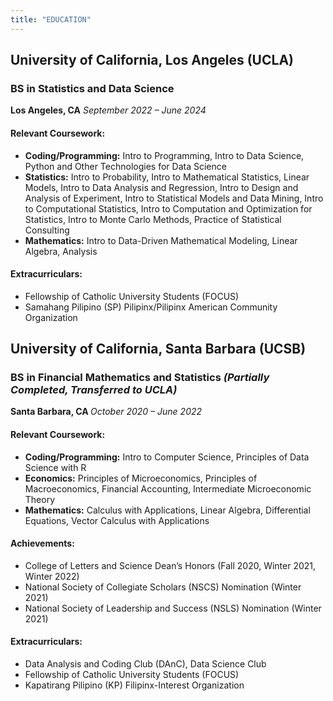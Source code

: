 ```yaml
---
title: "EDUCATION"
---
```


## University of California, Los Angeles (UCLA)
### BS in Statistics and Data Science
**Los Angeles, CA**
*September 2022 – June 2024*

#### Relevant Coursework:
- **Coding/Programming:** Intro to Programming, Intro to Data Science, Python and Other Technologies for Data Science
- **Statistics:** Intro to Probability, Intro to Mathematical Statistics, Linear Models, Intro to Data Analysis and Regression, Intro to Design and
Analysis of Experiment, Intro to Statistical Models and Data Mining, Intro to Computational Statistics, Intro to Computation and Optimization for Statistics, Intro to Monte Carlo Methods, Practice of Statistical Consulting
- **Mathematics:** Intro to Data-Driven Mathematical Modeling, Linear Algebra, Analysis

#### Extracurriculars:
- Fellowship of Catholic University Students (FOCUS)
- Samahang Pilipino (SP) Pilipinx/Pilipinx American Community Organization

## University of California, Santa Barbara (UCSB)
### BS in Financial Mathematics and Statistics *(Partially Completed, Transferred to UCLA)*
**Santa Barbara, CA **
*October 2020 – June 2022*

#### Relevant Coursework:
- **Coding/Programming:** Intro to Computer Science, Principles of Data Science with R
- **Economics:** Principles of Microeconomics, Principles of Macroeconomics, Financial Accounting, Intermediate Microeconomic Theory
- **Mathematics:** Calculus with Applications, Linear Algebra, Differential Equations, Vector Calculus with Applications

#### Achievements:
- College of Letters and Science Dean's Honors (Fall 2020, Winter 2021, Winter 2022)
- National Society of Collegiate Scholars (NSCS) Nomination (Winter 2021)
- National Society of Leadership and Success (NSLS) Nomination (Winter 2021)

#### Extracurriculars:
- Data Analysis and Coding Club (DAnC), Data Science Club
- Fellowship of Catholic University Students (FOCUS)
- Kapatirang Pilipino (KP) Filipinx-Interest Organization

